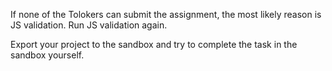 <Cut title="My Tolokers can't upload a file with the assignment">

If none of the Tolokers can submit the assignment, the most likely reason is JS validation. Run JS validation again.

Export your project to the sandbox and try to complete the task in the sandbox yourself.

</Cut>